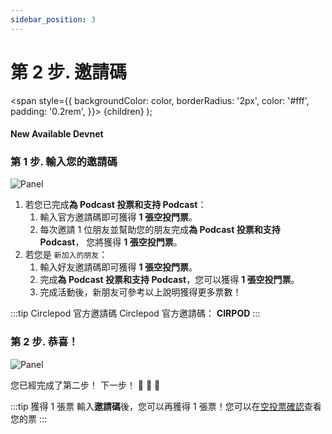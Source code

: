 ```yaml
---
sidebar_position: 3
---
```


# 第 2 步. 邀請碼

  <span
    style={{
      backgroundColor: color,
      borderRadius: '2px',
      color: '#fff',
      padding: '0.2rem',
    }}>
    {children}
  </span>
);

#### New Available <Highlight color="#25c2a0">Devnet</Highlight>


### 第 1 步. 輸入您的邀請碼
![Panel](/img/event/promoter/code.png)

1. 若您已完成**為 Podcast 投票和支持 Podcast**：
    1. 輸入官方邀請碼即可獲得 **1 張空投門票**。
    2. 每次邀請 1 位朋友並幫助您的朋友完成**為 Podcast 投票和支持 Podcast**， 您將獲得 **1 張空投門票**。
2. 若您是 `新加入的朋友`：
    1. 輸入好友邀請碼即可獲得 **1 張空投門票**。
    2. 完成**為 Podcast 投票和支持 Podcast**，您可以獲得 **1 張空投門票**。
    3. 完成活動後，新朋友可參考以上說明獲得更多票數！

:::tip Circlepod 官方邀請碼
Circlepod 官方邀請碼： **CIRPOD**
::: 

### 第 2 步. 恭喜！
![Panel](/img/event/promoter/step2.png)

您已經完成了第二步！ 下一步！ 👏 👏 👏

:::tip 獲得 1 張票
輸入**邀請碼**後，您可以再獲得 1 張票！您可以在[空投票確認](https://docs.circlepod.app/docs/community-event/airdrop-event/check-ticket)查看您的票
:::